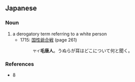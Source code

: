 ==Japanese==
{{ja-kanjitab|毛|唐|人}}

===Noun===
{{ja-noun|けとうじん|hhira=けたうじん}}

# a derogatory term referring to a white person
#* 1715: [[w:The Battles of Coxinga|国性爺合戦]] (page 261)
#*: <small>ヤイ</small>'''毛唐人'''。うぬらが耳はどこについて何と聞く。

===References===
* {{cite-book
|last=Shuzui
|first=Kenji
|coauthors=Tadakuni Ōkubo
|title=Nihon Koten Bungaku Taikei 50: Chikamatsu Jōruri Shū: Ge
|publisher=[[w:Iwanami Shoten Publishing|Iwanami Shoten]]
|date=1959
|location=Tōkyō
|isbn=4-0006-0050-}}8